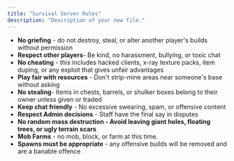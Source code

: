 ```yaml
---
title: "Survival Server Rules"
description: "Description of your new file."
---
```


- **No griefing** - do not destroy, steal, or alter another player's builds without permission
- **Respect other players**- Be kind, no harassment, bullying, or toxic chat
- **No cheating** - this includes hacked clients, x-ray texture packs, item duping, or any exploit that gives unfair advantages
- **Play fair with resources** - Don't strip-mine areas near someone's base without asking
- **No stealing**- Items in chests, barrels, or shulker boxes belong to their owner unless given or traded
- **Keep chat friendly** - No excessive swearing, spam, or offensive content
- **Respect Admin decisions** - Staff have the final say in disputes
- **No random mass destruction - Avoid leaving giant holes, floating trees, or ugly terrain scars**
- **Mob Farms** - no mob, block, or farm at this time.
- **Spawns must be appropriate** - any offensive builds will be removed and are a banable offence